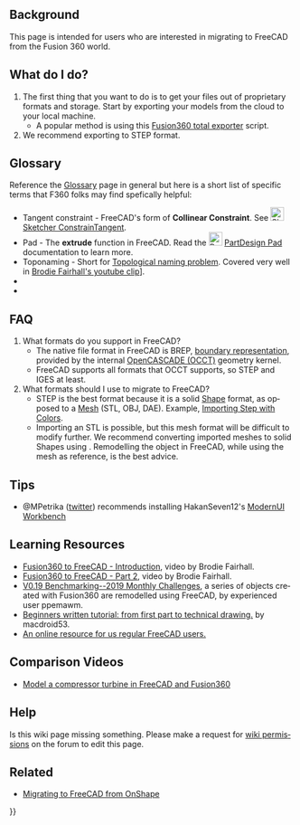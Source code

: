 <languages/>
{{TOCright}}

<div lang="en" dir="ltr" class="mw-content-ltr">
== Background ==
</div>

<div lang="en" dir="ltr" class="mw-content-ltr">
This page is intended for users who are interested in migrating to FreeCAD from the Fusion 360 world.
</div>

<div lang="en" dir="ltr" class="mw-content-ltr">
== What do I do? ==
</div>

<div lang="en" dir="ltr" class="mw-content-ltr">
# The first thing that you want to do is to get your files out of proprietary formats and storage. Start by exporting your models from the cloud to your local machine.
#* A popular method is using this [https://github.com/Jnesselr/fusion-360-total-exporter Fusion360 total exporter] script.
# We recommend exporting to STEP format.
</div>

<div lang="en" dir="ltr" class="mw-content-ltr">
== Glossary ==
{{VeryImportantMessage|Please also reference the ongoing work in progress [[CAD_Rosetta_Stone|CAD Rosetta Stone]] project to learn the analogous names that popular proprietary CADs use}}
</div>

<div lang="en" dir="ltr" class="mw-content-ltr">
Reference the [[Glossary|Glossary]] page in general but here is a short list of specific terms that F360 folks may find spefically helpful:
</div>


<div lang="en" dir="ltr" class="mw-content-ltr">
* Tangent constraint - FreeCAD's form of '''Collinear Constraint'''. See [[Image:Sketcher_ConstrainTangent.svg|24px|link=Sketcher_ConstrainTangent]] [[Sketcher_ConstrainTangent#Between_two_lines_.28collinear.29|Sketcher ConstrainTangent]].
* Pad - The '''extrude''' function in FreeCAD. Read the [[Image:PartDesign_Pad.svg|24px|link=PartDesign_Pad]] [[PartDesign_Pad|PartDesign Pad]] documentation to learn more.
* Toponaming - Short for [[Topological_naming_problem|Topological naming problem]]. Covered very well in [https://www.youtube.com/watch?v=6p2vqEEmWq4 Brodie Fairhall's youtube clip]]. 
* 
*
</div>

<div lang="en" dir="ltr" class="mw-content-ltr">
== FAQ ==
</div>

<div lang="en" dir="ltr" class="mw-content-ltr">
# What formats do you support in FreeCAD?
#* The native file format in FreeCAD is BREP, [https://en.wikipedia.org/wiki/Boundary_representation boundary representation], provided by the internal [[OpenCASCADE|OpenCASCADE (OCCT)]] geometry kernel.
#* FreeCAD supports all formats that OCCT supports, so STEP and IGES at least.
# What formats should I use to migrate to FreeCAD?
#* STEP is the best format because it is a solid [[Shape|Shape]] format, as opposed to a [[Mesh|Mesh]] (STL, OBJ, DAE). Example, [https://forum.freecad.org/viewtopic.php?f=3&t=50308 Importing Step with Colors].
#* Importing an STL is possible, but this mesh format will be difficult to modify further. We recommend converting imported meshes to solid Shapes using {{Button|[[File:Part_ShapeFromMesh.svg|16px]] [[Part_ShapeFromMesh|Part ShapeFromMesh]]}}. Remodelling the object in FreeCAD, while using the mesh as reference, is the best advice.
</div>

<div lang="en" dir="ltr" class="mw-content-ltr">
== Tips ==
</div>

<div lang="en" dir="ltr" class="mw-content-ltr">
* @MPetrika ([https://twitter.com/MPetrikas/status/1362051484704264198 twitter]) recommends installing HakanSeven12's [[ModernUI_Workbench|ModernUI Workbench]]
</div> 


<div lang="en" dir="ltr" class="mw-content-ltr">
== Learning Resources ==
</div>

<div lang="en" dir="ltr" class="mw-content-ltr">
* [https://www.youtube.com/watch?v=_GxJkB23ZHM Fusion360 to FreeCAD - Introduction], video by Brodie Fairhall.
* [https://www.youtube.com/watch?v=IESZD4QS3P8 Fusion360 to FreeCAD - Part 2], video by Brodie Fairhall.
* [https://forum.freecad.org/viewtopic.php?f=36&t=50492 V0.19 Benchmarking--2019 Monthly Challenges], a series of objects created with Fusion360 are remodelled using FreeCAD, by experienced user ppemawm.
* [https://github.com/macdroid53/LearningFreeCAD Beginners written tutorial: from first part to technical drawing.] by macdroid53.
* [https://www.freecad.info/ An online resource for us regular FreeCAD users.]
</div>

<div lang="en" dir="ltr" class="mw-content-ltr">
== Comparison Videos ==
</div>

<div lang="en" dir="ltr" class="mw-content-ltr">
* [https://www.youtube.com/watch?v=kirDbZd0dvI&feature=youtu.be Model a compressor turbine in FreeCAD and Fusion360]
</div>

<div lang="en" dir="ltr" class="mw-content-ltr">
== Help ==
</div>

<div lang="en" dir="ltr" class="mw-content-ltr">
Is this wiki page missing something. Please make a request for [https://forum.freecad.org/viewtopic.php?f=21&t=6830 wiki permissions] on the forum to edit this page.
</div> 

<div lang="en" dir="ltr" class="mw-content-ltr">
== Related ==
</div>

<div lang="en" dir="ltr" class="mw-content-ltr">
* [[Migrating_to_FreeCAD_from_OnShape|Migrating to FreeCAD from OnShape]]
</div>


{{Userdocnavi{{#translation:}}}}